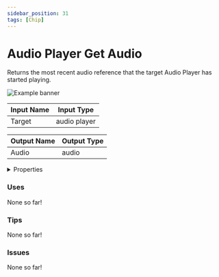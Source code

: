 ```yaml
---
sidebar_position: 31
tags: [Chip]
---
```


# Audio Player Get Audio

Returns the most recent audio reference that the target Audio Player has started playing.



![Example banner](./assets/0f4433b6-425d-4172-968a-2c867bc0fef5.svg)

| Input Name | Input Type |
|-----------|-----------|
| Target | audio player |

| Output Name | Output Type |
|-----------|-----------|
| Audio | audio |


<details>
  <summary>Properties</summary>
  <div>
    <div>
    <table>
      <thead>
        <tr>
          <th>Is beta required?</th>
          <th>❌</th>
        </tr>
        <tr>
          <th>Is this chip a trolling risk?</th>
          <th>❌</th>
        </tr>
        <tr>
          <th>Chip UUID</th>
          <th>0f4433b6-425d-4172-968a-2c867bc0fef5</th>
        </tr>
      </thead>
    </table>
    </div>
  </div>
</details>

### Uses

None so far!

### Tips

None so far!

### Issues

None so far!